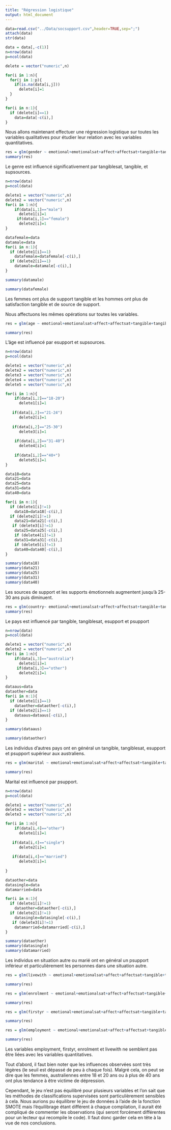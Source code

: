 ```yaml
---
title: "Régression logistique"
output: html_document
---
```


```r
data=read.csv("../Data/socsupport.csv",header=TRUE,sep=";")
attach(data)
str(data)

data = data[,-c(1)]
n=nrow(data)
p=ncol(data)

delete = vector("numeric",n)

for(i in 1:n){
  for(j in 1:p){
    if(is.na(data[i,j]))
      delete[i]=1
  }
}

for(i in n:1){
  if (delete[i]==1)
    data=data[-c(i),]
}

```



Nous allons maintenant effectuer une régression logistique sur toutes les variables qualitatives pour étudier leur relation avec les variables quantitatives.

```r
res = glm(gender ~ emotional+emotionalsat+affect+affectsat+tangible+tangiblesat+psi+psisat+esupport+psupport+BDI+supsources, family = binomial ,data)
summary(res)
```


Le genre est influencé significativement par tangiblesat, tangible, et supsources.


```r
n=nrow(data)
p=ncol(data)

delete1 = vector("numeric",n)
delete2 = vector("numeric",n)
for(i in 1:n){
    if(data[i,1]=="male")
      delete1[i]=1
     if(data[i,1]=="female")
      delete2[i]=1
}

datafemale=data
datamale=data
for(i in n:1){
  if (delete1[i]==1)
    datafemale=datafemale[-c(i),]
  if (delete2[i]==1)
    datamale=datamale[-c(i),]
}

summary(datamale)

summary(datafemale)
```

Les femmes ont plus de support tangible et les hommes ont plus de satisfaction tangible et de source de support.

Nous affectuons les mêmes opérations sur toutes les variables.
```r
res = glm(age ~ emotional+emotionalsat+affect+affectsat+tangible+tangiblesat+psi+psisat+esupport+psupport+BDI+supsources, family = binomial ,data)

summary(res)

```

L'âge est influencé par esupport et supsources. 
```r
n=nrow(data)
p=ncol(data)

delete1 = vector("numeric",n)
delete2 = vector("numeric",n)
delete3 = vector("numeric",n)
delete4 = vector("numeric",n)
delete5 = vector("numeric",n)

for(i in 1:n){
    if(data[i,2]=="18-20")
      delete1[i]=1
    
   if(data[i,2]=="21-24")
      delete2[i]=1
  
   if(data[i,2]=="25-30")
      delete3[i]=1
  
    if(data[i,2]=="31-40")
      delete4[i]=1
   
    if(data[i,2]=="40+")
      delete5[i]=1
}

data18=data
data21=data
data25=data
data31=data
data40=data

for(i in n:1){
  if (delete1[i]!=1)
    data18=data18[-c(i),]
  if (delete2[i]!=1)
    data21=data21[-c(i),]
   if (delete3[i]!=1)
    data25=data25[-c(i),]
    if (delete4[i]!=1)
    data31=data31[-c(i),]
    if (delete5[i]!=1)
    data40=data40[-c(i),]
}

summary(data18)
summary(data21)
summary(data25)
summary(data31)
summary(data40)
```
Les sources de support et les supports émotionnels augmentent jusqu'à 25-30 ans puis diminuent.




```r
res = glm(country~ emotional+emotionalsat+affect+affectsat+tangible+tangiblesat+psi+psisat+esupport+psupport+BDI+supsources, family = binomial ,data)
summary(res)
```


Le pays est influencé par tangible, tangiblesat, esupport et psupport

```r
n=nrow(data)
p=ncol(data)

delete1 = vector("numeric",n)
delete2 = vector("numeric",n)
for(i in 1:n){
    if(data[i,3]=="australia")
      delete1[i]=1
     if(data[i,3]=="other")
      delete2[i]=1
}

dataaus=data
dataother=data
for(i in n:1){
  if (delete1[i]==1)
    dataother=dataother[-c(i),]
  if (delete2[i]==1)
    dataaus=dataaus[-c(i),]
}

summary(dataaus)

summary(dataother)
```


Les individus d'autres pays ont en général un tangible, tangiblesat, esupport et psupport supérieur aux australiens.

```r
res = glm(marital ~ emotional+emotionalsat+affect+affectsat+tangible+tangiblesat+psi+psisat+esupport+psupport+BDI+supsources, family = binomial ,data)

summary(res)
```

Marital est influencé par psupport.


```r
n=nrow(data)
p=ncol(data)

delete1 = vector("numeric",n)
delete2 = vector("numeric",n)
delete3 = vector("numeric",n)

for(i in 1:n){
    if(data[i,4]=="other")
      delete1[i]=1
    
   if(data[i,4]=="single")
      delete2[i]=1
  
   if(data[i,4]=="married")
      delete3[i]=1
  
}

dataother=data
datasingle=data
datamarried=data

for(i in n:1){
  if (delete1[i]!=1)
    dataother=dataother[-c(i),]
  if (delete2[i]!=1)
    datasingle=datasingle[-c(i),]
   if (delete3[i]!=1)
    datamarried=datamarried[-c(i),]
}

summary(dataother)
summary(datasingle)
summary(datamarried)

```

Les individus en situation autre ou marié ont en général un psupport inférieur et particulièrement les personnes dans une situation autre.



```r
res = glm(livewith ~ emotional+emotionalsat+affect+affectsat+tangible+tangiblesat+psi+psisat+esupport+psupport+BDI+supsources, family = binomial ,data)

summary(res)
```






```r
res = glm(enrolment ~ emotional+emotionalsat+affect+affectsat+tangible+tangiblesat+psi+psisat+esupport+psupport+BDI+supsources, family = binomial ,data)

summary(res)
```
```r
res = glm(firstyr ~ emotional+emotionalsat+affect+affectsat+tangible+tangiblesat+psi+psisat+esupport+psupport+BDI+supsources, family = binomial ,data)

summary(res)
```
```r
res = glm(employment ~ emotional+emotionalsat+affect+affectsat+tangible+tangiblesat+psi+psisat+esupport+psupport+BDI+supsources, family = binomial ,data)

summary(res)
```


Les variables employment, firstyr, enrolment et livewith ne semblent pas être liées avec les variables quantitatives.



Tout d'abord, il faut bien noter que les influences observées sont très légères (le seuil est dépassé de peu à chaque fois). Malgré cela, on peut se dire que les femmes, australiennes entre 18 et 20 ans ou à plus de 40 ans ont plus tendance à être victime de dépression.



Cependant, le jeu n'est pas équilibré pour plusieurs variables et l'on sait que les méthodes de classifications supervisées sont particulièrement sensibles à cela. Nous aurions pu équilibrer le jeu de données à l'aide de la fonction SMOTE mais l'équilibrage étant différent à chaque compilation, il aurait été compliqué de commenter les observations (qui seront forcément différentes pour un lecteur qui recompile le code). Il faut donc garder cela en tête à la vue de nos conclusions. 


